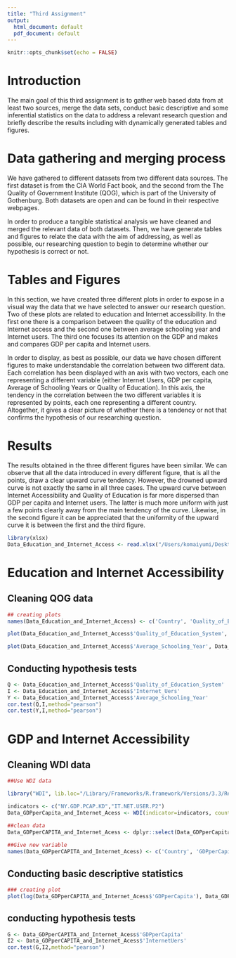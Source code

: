 ```yaml
---
title: "Third Assignment"
output:
  html_document: default
  pdf_document: default
---
```


```r
knitr::opts_chunk$set(echo = FALSE)
```

# Introduction
The main goal of this third assignment is to gather web based data from at least two sources, merge the data sets, conduct basic descriptive and some inferential statistics on the data to address a relevant research question and briefly describe the results including with dynamically generated tables and figures. 

# Data gathering and merging process
We have gathered to different datasets from two different data sources. The first dataset is from the CIA World Fact book, and the second from the The Quality of Government Institute (QOG), which is part of the University of Gothenburg. Both datasets are open and can be found in their respective webpages.

In order to produce a tangible statistical analysis we have cleaned and merged the relevant data of both datasets. Then, we have generate tables and figures to relate the data with the aim of addressing, as well as possible, our researching question to begin to determine whether our hypothesis is correct or not.


# Tables and Figures 
In this section, we have created three different plots in order to expose in a visual way the data that we have selected to answer our research question. Two of these plots are related to education and Internet accessibility. In the first one there is a comparison between the quality of the education and Internet access and the second one between average schooling year and Internet users. The third one focuses its attention on the GDP and makes and compares GDP per capita and Internet users.

In order to display, as best as possible, our data we have chosen different figures to make understandable the correlation between two different data. 
Each correlation has been displayed with an axis with two vectors, each one representing a different variable (either Internet Users, GDP per capita, Average of Schooling Years or Quality of Education). In this axis, the tendency in the correlation between the two different variables it is represented by points, each one representing a different country. Altogether, it gives a clear picture of whether there is a tendency or not that confirms the hypothesis of our researching question.  

# Results
The results obtained in the three different figures have been similar. We can observe that all the data introduced in every different figure, that is all the points, draw a clear upward curve tendency. However, the drowned upward curve is not exactly the same in all three cases. 
The upward curve between Internet Accessibility and Quality of Education is far more dispersed than GDP per capita and Internet users. The latter is much more uniform with just a few points clearly away from the main tendency of the curve.
Likewise, in the second figure it can be appreciated that the uniformity of the upward curve it is between the first and the third figure.

```r
library(xlsx)
Data_Education_and_Internet_Access <- read.xlsx("/Users/komaiyumi/Desktop/Social Sicence/third_repo/Education and Internet.xlsx",1)
```

# Education and Internet Accessibility
## Cleaning QOG data
```r

## creating plots
names(Data_Education_and_Internet_Access) <- c('Country', 'Quality_of_Education_System', 'Average_Schooling_Year','Internet_Uers')

plot(Data_Education_and_Internet_Access$'Quality_of_Education_System', Data_Education_and_Internet_Access$'Internet_Uers', xlab='Quality of education',ylab='Internet Accessibility')

plot(Data_Education_and_Internet_Access$'Average_Schooling_Year', Data_Education_and_Internet_Access$'Internet_Uers', xlab='Average Schooling Year',ylab='Internet Accessibility')
```

## Conducting hypothesis tests
```r
Q <- Data_Education_and_Internet_Access$'Quality_of_Education_System'
I <- Data_Education_and_Internet_Access$'Internet_Uers'
Y <- Data_Education_and_Internet_Access$'Average_Schooling_Year'
cor.test(Q,I,method="pearson")
cor.test(Y,I,method="pearson")
```

# GDP and Internet Accessibility

## Cleaning WDI data
```r
##Use WDI data

library("WDI", lib.loc="/Library/Frameworks/R.framework/Versions/3.3/Resources/library")

indicators <- c("NY.GDP.PCAP.KD","IT.NET.USER.P2")
Data_GDPperCapita_and_Internet_Acess <- WDI(indicator=indicators, country = 'all', start = 2011, end = 2011, extra=FALSE)

##clean data
Data_GDPperCAPITA_and_Internet_Acess <- dplyr::select(Data_GDPperCapita_and_Internet_Acess,country,NY.GDP.PCAP.KD, IT.NET.USER.P2)
　
##Give new variable
names(Data_GDPperCAPITA_and_Internet_Acess) <- c('Country', 'GDPperCapita', 'InternetUers')

```

## Conducting basic descriptive statistics
```r
### creating plot
plot(log(Data_GDPperCAPITA_and_Internet_Acess$'GDPperCapita'), Data_GDPperCAPITA_and_Internet_Acess$'InternetUers',xlab='Internet Users',ylab='GDP per Capita')
```

## conducting hypothesis tests
```r
G <- Data_GDPperCAPITA_and_Internet_Acess$'GDPperCapita'
I2 <- Data_GDPperCAPITA_and_Internet_Acess$'InternetUers'
cor.test(G,I2,method="pearson")
```
